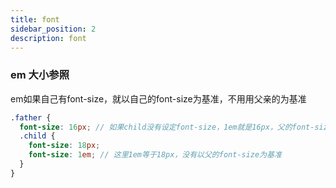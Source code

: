 ```yaml
---
title: font
sidebar_position: 2
description: font
---
```


### em 大小参照

em如果自己有font-size，就以自己的font-size为基准，不用用父亲的为基准

```scss
.father {
  font-size: 16px; // 如果child没有设定font-size，1em就是16px，父的font-size
  .child {
    font-size: 18px;
    font-size: 1em; // 这里1em等于18px，没有以父的font-size为基准
  }
}
```